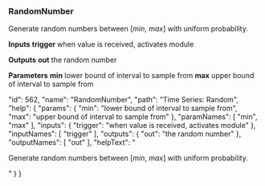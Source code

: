 ### RandomNumber

Generate random numbers between [*min*, *max*] with uniform probability.

**Inputs**
**trigger**
when value is received, activates module


**Outputs**
**out**
the random number


**Parameters**
**min**
lower bound of interval to sample from
**max**
upper bound of interval to sample from


  "id": 562,
  "name": "RandomNumber",
  "path": "Time Series: Random",
  "help": {
    "params": {
      "min": "lower bound of interval to sample from",
      "max": "upper bound of interval to sample from"
    },
    "paramNames": [
      "min",
      "max"
    ],
    "inputs": {
      "trigger": "when value is received, activates module"
    },
    "inputNames": [
      "trigger"
    ],
    "outputs": {
      "out": "the random number"
    },
    "outputNames": [
      "out"
    ],
    "helpText": "<p>Generate random numbers between [<em>min</em>, <em>max</em>] with uniform probability.</p>"
  }
}